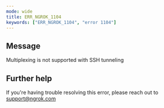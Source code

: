 ```yaml
---
mode: wide
title: ERR_NGROK_1104
keywords: ["ERR_NGROK_1104", "error 1104"]
---
```


## Message

Multiplexing is not supported with SSH tunneling

## Further help

If you're having trouble resolving this error, please reach out to [support@ngrok.com](mailto:support@ngrok.com?subject=Help%20with%20ERR_NGROK_1104)
